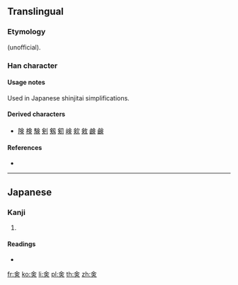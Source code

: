 ==Translingual==
{{Han simplified forms|僉|㑒|佥|ex=y}}

===Etymology===
{{Han simp|僉}} (unofficial).

===Han character===
{{Han char|rn=9|rad=人|as=06|sn=8|four=80806|canj=OMLO|ids=⿱亼⿻口人}}

====Usage notes====
Used in Japanese shinjitai simplifications.

====Derived characters====
* [[険]] [[検]] [[験]] [[剣]] [[剱]] [[𠝏]] [[𡸴]] [[㰸]] [[㪘]] [[𫠗]] [[鹸]]

====References====
* {{Han ref|kx=0102.291|dkj=|dj=|hdz=|ud=13394|uh=3452|bh=|bd=}}

----

==Japanese==

===Kanji===
{{ja-kanji|grade=|rs=人06}}

# {{defn|lang=ja|sort=人06}}

====Readings====
* {{ja-readings|on=[[せん]] (sen)|kun=[[みな]] (mina), [[ことごとく]] (kotogotoku), [[ともに]] (tomoni)}}

[[fr:㑒]]
[[ko:㑒]]
[[li:㑒]]
[[pl:㑒]]
[[th:㑒]]
[[zh:㑒]]